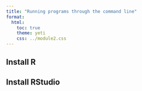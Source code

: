 ```yaml
---
title: "Running programs through the command line"
format:
  html:
    toc: true
    theme: yeti
    css: ../module2.css
---
```


## Install R

## Install RStudio